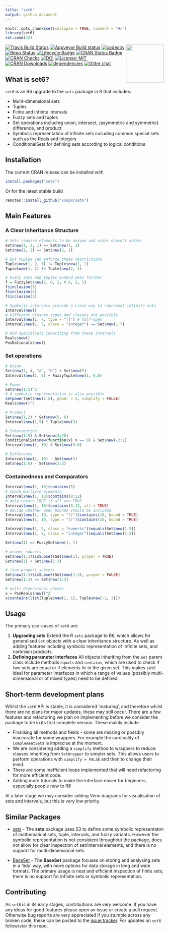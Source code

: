 ```yaml
---
title: "set6"
output: github_document
---
```


```r
knitr::opts_chunk$set(collapse = TRUE, comment = "#>")
library(set6)
set.seed(42)
```

<img src="man/figures/logo.png" align="right" alt="" width="120" />

[![Travis Build Status](https://travis-ci.com/RaphaelS1/set6.svg?branch=master)](https://travis-ci.com/RaphaelS1/set6)
[![Appveyor Build status](https://ci.appveyor.com/api/projects/status/ueqvqs5n38tcs3r8?svg=true)](https://ci.appveyor.com/project/RaphaelS1/set6)
[![codecov](https://codecov.io/gh/RaphaelS1/set6/branch/master/graph/badge.svg)](https://codecov.io/gh/RaphaelS1/set6)
[![Repo Status](https://www.repostatus.org/badges/latest/active.svg)](https://www.repostatus.org/badges/latest/active)
[![Lifecycle Badge](https://img.shields.io/badge/lifecycle-maturing-blue.svg)](https://img.shields.io/badge/lifecycle-maturing-blue)
[![CRAN Status Badge](https://www.r-pkg.org/badges/version-ago/set6)](https://cran.r-project.org/package=set6)
[![CRAN Checks](https://cranchecks.info/badges/summary/set6)](https://cran.r-project.org/web/checks/check_results_set6.html)
[![DOI](https://zenodo.org/badge/197164551.svg)](https://zenodo.org/badge/latestdoi/197164551)
[![License: MIT](https://img.shields.io/badge/License-MIT-yellow.svg)](https://opensource.org/licenses/MIT)
[![CRAN Downloads](https://cranlogs.r-pkg.org/badges/grand-total/set6)](https://cran.r-project.org/package=set6)
[![dependencies](https://tinyverse.netlify.com/badge/set6)](https://CRAN.R-project.org/package=set6)
[![Gitter chat](https://badges.gitter.im/xoopR/set6.png)](https://gitter.im/xoopR/set6)

## What is set6?

`set6` is an R6 upgrade to the `sets` package in R that includes:

* Multi-dimensional sets
* Tuples
* Finite and infinite intervals
* Fuzzy sets and tuples
* Set operations including union, intersect, (asymmetric and symmetric) difference, and product
* Symbolic representation of infinite sets including common special sets such as the Reals and Integers
* ConditionalSets for defining sets according to logical conditions

## Installation

The current CRAN release can be installed with
```r
install.packages("set6")
```
Or for the latest stable build 

```r
remotes::install_github("xoopR/set6")
```

## Main Features

### A Clear Inheritance Structure

```r
# Sets require elements to be unique and order doesn't matter
Set$new(1, 2, 1) == Set$new(1, 2)
Set$new(1, 2) == Set$new(2, 1)

# But tuples can enforce these restrictions
Tuple$new(1, 2, 1) != Tuple$new(1, 2)
Tuple$new(1, 2) != Tuple$new(2, 1)

# Fuzzy sets and tuples extend sets further
f = FuzzySet$new(1, 0, 2, 0.6, 3, 1)
f$inclusion(1)
f$inclusion(2)
f$inclusion(3)

# Symbolic intervals provide a clean way to represent infinite sets
Interval$new()
# Different closure types and classes are possible
Interval$new(1, 7, type = "(]") # half-open
Interval$new(1, 7, class = "integer") == Set$new(1:7)

# And SpecialSets inheriting from these intervals
Reals$new()
PosRationals$new()
```

### Set operations
```r
# Union
Set$new(1, 4, "a", "b") + Set$new(5)
Interval$new(1, 5) + FuzzyTuple$new(1, 0.6)

# Power
Set$new(1:5)^2
# A symbolic representation is also possible
setpower(Set$new(1:5), power = 2, simplify = FALSE)
Reals$new()^5

# Product
Set$new(1,2) * Set$new(5, 6)
Interval$new(1,5) * Tuple$new(3)

# Intersection
Set$new(1:5) & Set$new(4:10)
ConditionalSet$new(function(x) x == 0) & Set$new(-2:2)
Interval$new(1, 10) & Set$new(5:6)

# Difference
Interval$new(1, 10) - Set$new(5)
Set$new(1:5) - Set$new(2:3)
```

### Containedness and Comparators
```r
Interval$new(1, 10)$contains(5)
# check multiple elements
Interval$new(1, 10)$contains(8:12)
# only return TRUE if all are TRUE
Interval$new(1, 10)$contains(8:12, all = TRUE)
# decide whether open bounds should be included
Interval$new(1, 10, type = "()")$contains(10, bound = TRUE)
Interval$new(1, 10, type = "()")$contains(10, bound = TRUE)

Interval$new(1, 5, class = "numeric")$equals(Set$new(1:5))
Interval$new(1, 5, class = "integer")$equals(Set$new(1:5))

Set$new(1) == FuzzySet$new(1, 1)

# proper subsets
Set$new(1:3)$isSubset(Set$new(1), proper = TRUE)
Set$new(1) < Set$new(1:3)

# (non-proper) subsets
Set$new(1:3)$isSubset(Set$new(1:3), proper = FALSE)
Set$new(1:3) <= Set$new(1:3)

# multi-dimensional checks
x = PosReals$new()^2
x$contains(list(Tuple$new(1, 1), Tuple$new(-2, 3)))
```

## Usage

The primary use-cases of `set6` are:

1. **Upgrading sets** Extend the R `sets` package to R6, which allows for generalised `Set` objects with a clear inheritance structure. As well as adding features including symbolic representation of infinite sets, and cartesian products.
2. **Defining parameter interfaces** All objects inheriting from the `Set` parent class include methods `equals` and `contains`, which are used to check if two sets are equal or if elements lie in the given set. This makes `set6` ideal for parameter interfaces in which a range of values (possibly multi-dimensional or of mixed types) need to be defined.

## Short-term development plans

Whilst the `set6` API is stable, it is considered 'maturing', and therefore whilst there are no plans for major updates, these may still occur. There are a few features and refactoring we plan on implementing before we consider the package to be in its first complete version. These mainly include

* Finalising all methods and fields - some are missing or possibly inaccurate for some wrappers. For example the cardinality of `ComplementSet`s is imprecise at the moment.
* We are considering adding a `simplify` method to wrappers to reduce classes inheriting from `SetWrapper` to simpler sets. This allows users to perform operations with `simplify = FALSE` and then to change their mind.
* There are some inefficient loops implemented that will need refactoring for more efficient code.
* Adding more tutorials to make the interface easier for beginners, especially people new to R6


At a later stage we may consider adding Venn diagrams for visualisation of sets and intervals, but this is very low priority.

## Similar Packages

* [sets](https://cran.r-project.org/web/packages/sets/index.html) - The **sets** package uses S3 to define some symbolic representaton of mathematical sets,
tuple, intervals, and fuzzy variants. However the symbolic representation is not consistent throughout
the package, does not allow for clear inspection of set/interval elements, and there is no support for
multi-dimensional sets.

* [BaseSet](https://github.com/llrs/BaseSet) - The **BaseSet** package focuses on storing and analysing
sets in a 'tidy' way, with more options for data storage in long and wide formats. The primary usage is
neat and efficient inspection of finite sets, there is no support for infinite sets or symbolic
representation.

## Contributing

As `set6` is in its early stages, contributions are very welcome. If you have any ideas for good features please open an issue or create a pull request. Otherwise bug reports are very appreciated if you stumble across any broken code, these can be posted to the [issue tracker](https://github.com/RaphaelS1/set6/issues). For updates on `set6` follow/star this repo.
